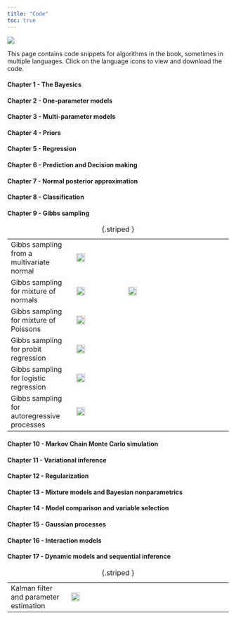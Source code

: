```yaml
---
title: "Code"
toc: true
---
```


![](figs/linocut_mountaintops.png)

This page contains code snippets for algorithms in the book, sometimes in multiple languages. Click on the language icons to view and download the code.

#### Chapter 1 - The Bayesics

#### Chapter 2 - One-parameter models

#### Chapter 3 - Multi-parameter models

#### Chapter 4 - Priors

#### Chapter 5 - Regression

#### Chapter 6 - Prediction and Decision making

#### Chapter 7 - Normal posterior approximation

#### Chapter 8 - Classification

#### Chapter 9 - Gibbs sampling

|                                             |                                                                                                                                                                                                              |                                                                                                                                                                                          |     |
|---------------------|-----------------|-----------------|-----------------|
| Gibbs sampling from a multivariate normal   | [![Julia](figs/julialogo.svg){alt="Julia" fig-alt="Gibbs sampling from a multivariate normal - Julia" fig-align="left" width="20"}](https://gist.github.com/mattiasvillani/e10f75403abbd992e28d6427777fbb03) |                                                                                                                                                                                          |     |
| Gibbs sampling for mixture of normals       | [![Julia](figs/julialogo.svg){alt="Julia" fig-alt="Gibbs sampling for mixture of normals - Julia" fig-align="left" width="20"}](https://gist.github.com/mattiasvillani/92e82ca32b6c5334983eef3fe95b8045)     | [![R](figs/Rlogo.png){alt="R" fig-alt="Gibbs sampling for mixture of normals - R" fig-align="left" width="20"}](https://gist.github.com/mattiasvillani/27187865da917ba7fe29170c03a367c6) |     |
| Gibbs sampling for mixture of Poissons      | [![Julia](figs/julialogo.svg){alt="Julia" fig-alt="Gibbs sampling for mixture of Poissons - Julia" fig-align="left" width="20"}](https://gist.github.com/mattiasvillani/d71fbadc3a431109e82f1f843a09fa7b)    |                                                                                                                                                                                          |     |
| Gibbs sampling for probit regression        | [![Julia](figs/julialogo.svg){alt="Julia" fig-alt="Gibbs sampling for probit regression - Julia" fig-align="left" width="20"}](https://gist.github.com/mattiasvillani/09eeda1231e85e59ea3b22d22be1e181)      |                                                                                                                                                                                          |     |
| Gibbs sampling for logistic regression      | [![Julia](figs/julialogo.svg){alt="Julia" fig-alt="Gibbs sampling for logistic regression - Julia" fig-align="left" width="20"}](https://gist.github.com/mattiasvillani/05df2e1657b336e049de683b394a6577)    |                                                                                                                                                                                          |     |
| Gibbs sampling for autoregressive processes | [![Julia](figs/julialogo.svg){alt="Julia" fig-alt="Gibbs sampling for AR processes - Julia" fig-align="left" width="20"}](https://gist.github.com/mattiasvillani/aed206ee2f6166b75b4361628615f7a1)           |                                                                                                                                                                                          |     |

: {.striped }

#### Chapter 10 - Markov Chain Monte Carlo simulation

#### Chapter 11 - Variational inference

#### Chapter 12 - Regularization

#### Chapter 13 - Mixture models and Bayesian nonparametrics

#### Chapter 14 - Model comparison and variable selection

#### Chapter 15 - Gaussian processes

#### Chapter 16 - Interaction models

#### Chapter 17 - Dynamic models and sequential inference

|                                        |                                                                                                                                                                                                              |     |     |
|--------------------|------------------|------------------|------------------|
| Kalman filter and parameter estimation | [![Julia](figs/julialogo.svg){alt="Julia" fig-alt="Gibbs sampling from a multivariate normal - Julia" fig-align="left" width="20"}](https://gist.github.com/mattiasvillani/4a461587c037d257d7099b7675aa0ddf) |     |     |

: {.striped }
